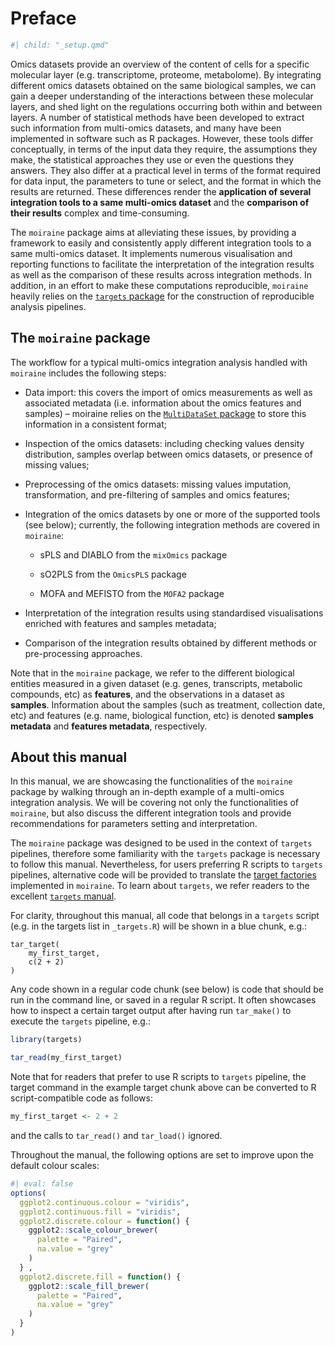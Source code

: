 # Preface {.unnumbered}

```r
#| child: "_setup.qmd"

```

Omics datasets provide an overview of the content of cells for a specific molecular layer (e.g. transcriptome, proteome, metabolome). By integrating different omics datasets obtained on the same biological samples, we can gain a deeper understanding of the interactions between these molecular layers, and shed light on the regulations occurring both within and between layers. A number of statistical methods have been developed to extract such information from multi-omics datasets, and many have been implemented in software such as R packages. However, these tools differ conceptually, in terms of the input data they require, the assumptions they make, the statistical approaches they use or even the questions they answers. They also differ at a practical level in terms of the format required for data input, the parameters to tune or select, and the format in which the results are returned. These differences render the **application of several integration tools to a same multi-omics dataset** and the **comparison of their results** complex and time-consuming.

The `moiraine` package aims at alleviating these issues, by providing a framework to easily and consistently apply different integration tools to a same multi-omics dataset. It implements numerous visualisation and reporting functions to facilitate the interpretation of the integration results as well as the comparison of these results across integration methods. In addition, in an effort to make these computations reproducible, `moiraine` heavily relies on the [`targets` package](https://books.ropensci.org/targets/) for the construction of reproducible analysis pipelines.

## The `moiraine` package

The workflow for a typical multi-omics integration analysis handled with `moiraine` includes the following steps:

* Data import: this covers the import of omics measurements as well as associated metadata (i.e. information about the omics features and samples) -- moiraine relies on the [`MultiDataSet` package](https://bioconductor.org/packages/release/bioc/html/MultiDataSet.html) to store this information in a consistent format;

* Inspection of the omics datasets: including checking values density distribution, samples overlap between omics datasets, or presence of missing values;

* Preprocessing of the omics datasets: missing values imputation, transformation, and pre-filtering of samples and omics features;

* Integration of the omics datasets by one or more of the supported tools (see below); currently, the following integration methods are covered in `moiraine`:

  * sPLS and DIABLO from the `mixOmics` package
  
  * sO2PLS from the `OmicsPLS` package
  
  * MOFA and MEFISTO from the `MOFA2` package

* Interpretation of the integration results using standardised visualisations enriched with features and samples metadata;

* Comparison of the integration results obtained by different methods or pre-processing approaches.

Note that in the `moiraine` package, we refer to the different biological entities measured in a given dataset (e.g. genes, transcripts, metabolic compounds, etc) as **features**, and the observations in a dataset as **samples**. Information about the samples (such as treatment, collection date, etc) and features (e.g. name, biological function, etc) is denoted **samples metadata** and **features metadata**, respectively.

## About this manual

In this manual, we are showcasing the functionalities of the `moiraine` package by walking through an in-depth example of a multi-omics integration analysis. We will be covering not only the functionalities of `moiraine`, but also discuss the different integration tools and provide recommendations for parameters setting and interpretation.

The `moiraine` package was designed to be used in the context of `targets` pipelines, therefore some familiarity with the `targets` package is necessary to follow this manual. Nevertheless, for users preferring R scripts to `targets` pipelines, alternative code will be provided to translate the [target factories](https://wlandau.github.io/targetopia/contributing.html#target-factories) implemented in `moiraine`. To learn about `targets`, we refer readers to the excellent [`targets` manual](https://books.ropensci.org/targets/).


For clarity, throughout this manual, all code that belongs in a `targets` script (e.g. in the targets list in `_targets.R`) will be shown in a blue chunk, e.g.:

::: {.targets-chunk}
```targets
tar_target(
	my_first_target,
	c(2 + 2)
)
```
:::

Any code shown in a regular code chunk (see below) is code that should be run in the command line, or saved in a regular R script. It often showcases how to inspect a certain target output after having run `tar_make()` to execute the `targets` pipeline, e.g.:

```r
library(targets)

tar_read(my_first_target)
```

Note that for readers that prefer to use R scripts to `targets` pipeline, the target command in the example target chunk above can be converted to R script-compatible code as follows:

```r
my_first_target <- 2 + 2
```

and the calls to `tar_read()` and `tar_load()` ignored.

Throughout the manual, the following options are set to improve upon the default colour scales:

```r
#| eval: false
options(
  ggplot2.continuous.colour = "viridis",
  ggplot2.continuous.fill = "viridis",
  ggplot2.discrete.colour = function() {
    ggplot2::scale_colour_brewer(
      palette = "Paired", 
      na.value = "grey"
    )
  } ,
  ggplot2.discrete.fill = function() {
    ggplot2::scale_fill_brewer(
      palette = "Paired",
      na.value = "grey"
    )
  } 
)
```
